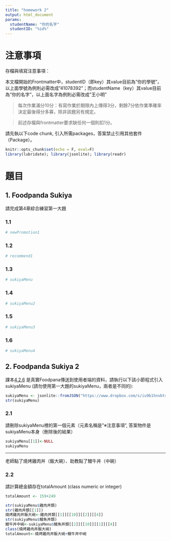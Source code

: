 ---
title: "homework 2"
output: html_document
params:
  studentName: "你的名字"
  studentID: "%id%"
---

# 注意事項

存檔與填寫注意事項：

  本文檔開始的Frontmatter中，studentID（即key）其value目前為"你的學號"，以上面學號為例則必需改成"41078392"；而studentName（key）其value目前為"你的名字"，以上面名字為例則必需改成"王小明"

> 每次作業滿分10分：有寫作業於期限內上傳得3分，剩餘7分依作業準確率決定最後得分多寡，除非該題另有規定。

> 前述存檔與frontmatter要求缺任何一個則扣1分。

請先執以下code chunk, 引入所需packages，答案禁止引用其他套件（Package）。
```{r setup, include=FALSE}
knitr::opts_chunk$set(echo = F, eval=F)
library(lubridate); library(jsonlite); library(readr)
```

# 題目

## 1. Foodpanda Sukiya
請完成第4章綜合練習第一大題

### 1.1

```{r ans11}
# newPromotion1 
```

### 1.2

```{r ans12}
# recommend1
```

### 1.3

```{r ans13}
# sukiyaMenu
```

### 1.4

```{r ans14}
# sukiyaMenu2
```

### 1.5

```{r ans15}
# sukiyaMenu3
```

### 1.6

```{r ans16}
# sukiyaMenu4
```

## 2. Foodpanda Sukiya 2

課本[4.2.6](https://tpemartin.github.io/NTPU-R-for-Data-Science/operationonvectorandlist.html#sukiya-menu) 是真實Foodpana傳送到使用者端的資料，請執行以下該小節程式引入sukiyaMenu (請勿使用第一大題的sukiyaMenu，兩者是不同的):

```{r data2}
sukiyaMenu <- jsonlite::fromJSON("https://www.dropbox.com/s/iu9b1hnvbtss83q/sukiyaMenu.json?dl=1", simplifyDataFrame = F)
str(sukiyaMenu)
```


### 2.1 
請刪除sukiyaMenu裡的第一個元素（元素名稱是"※注意事項", 答案物件是sukiyaMenu本身（刪除後的結果）

```{r ans21}
sukiyaMenu[[1]]<-NULL
sukiyaMenu
```

***

老師點了燒烤雞肉丼（飯大碗）、助教點了鰻牛丼（中碗）

### 2.2
請計算總金額存在totalAmount (class numeric or integer)

```{r ans22}
totalAmount <- 159+249

str(sukiyaMenu$雞肉丼類)
str(雞肉丼類[[1]])
燒烤雞肉丼飯大碗<-雞肉丼類[[1]][[10]][[2]][[4]]
str(sukiyaMenu$鰻魚丼類)
鰻牛丼中碗<-sukiyaMenu$鰻魚丼類[[2]][[10]][[1]][[4]]
class(燒烤雞肉丼飯大碗)
totalAmount<-燒烤雞肉丼飯大碗+鰻牛丼中碗
```


